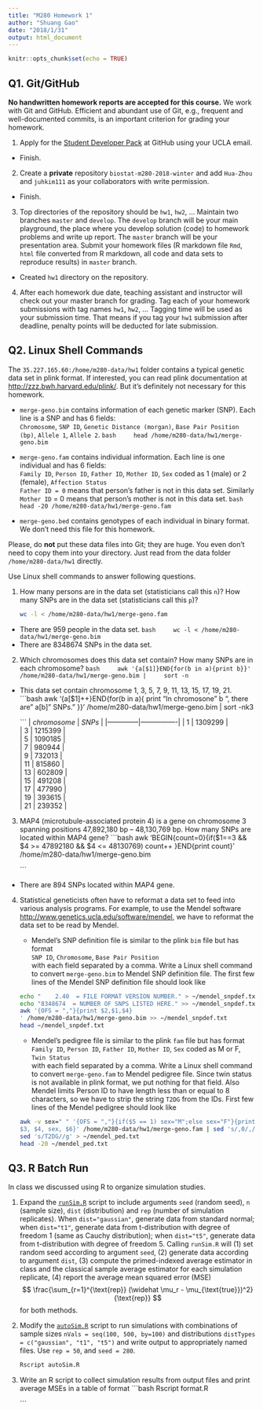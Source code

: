 ```yaml
---
title: "M280 Homework 1"
author: "Shuang Gao"
date: "2018/1/31"
output: html_document
---
```


```r
knitr::opts_chunk$set(echo = TRUE)
```

## Q1. Git/GitHub

**No handwritten homework reports are accepted for this course.** We work with Git and GitHub. Efficient and abundant use of Git, e.g., frequent and well-documented commits, is an important criterion for grading your homework.

1. Apply for the [Student Developer Pack](https://education.github.com/pack) at GitHub using your UCLA email.
* Finish.

2. Create a **private** repository `biostat-m280-2018-winter` and add `Hua-Zhou` and `juhkim111` as your collaborators with write permission.
* Finish.

3. Top directories of the repository should be `hw1`, `hw2`, ... Maintain two branches `master` and `develop`. The `develop` branch will be your main playground, the place where you develop solution (code) to homework problems and write up report. The `master` branch will be your presentation area. Submit your homework files (R markdown file `Rmd`, `html` file converted from R markdown, all code and data sets to reproduce results) in `master` branch.
* Created `hw1` directory on the repository.

4. After each homework due date, teaching assistant and instructor will check out your master branch for grading. Tag each of your homework submissions with tag names `hw1`, `hw2`, ... Tagging time will be used as your submission time. That means if you tag your `hw1` submission after deadline, penalty points will be deducted for late submission.

## Q2. Linux Shell Commands

The `35.227.165.60:/home/m280-data/hw1` folder contains a typical genetic data set in plink format. If interested, you can read plink documentation at <http://zzz.bwh.harvard.edu/plink/>. But it's definitely not necessary for this homework.

- `merge-geno.bim` contains information of each genetic marker (SNP). Each line is a SNP and has 6 fields:  
`Chromosome`, `SNP ID`, `Genetic Distance (morgan)`, `Base Pair Position (bp)`, `Allele 1`, `Allele 2`.
    ```bash
    head /home/m280-data/hw1/merge-geno.bim
    ```

- `merge-geno.fam` contains individual information. Each line is one individual and has 6 fields:  
`Family ID`, `Person ID`, `Father ID`, `Mother ID`, `Sex` coded as 1 (male) or 2 (female), `Affection Status`  
`Father ID = 0` means that person's father is not in this data set. Similarly `Mother ID` = 0 means that person's mother is not in this data set.
    ```bash
    head -20 /home/m280-data/hw1/merge-geno.fam
    ```

- `merge-geno.bed` contains genotypes of each individual in binary format. We don't need this file for this homework.

Please, do **not** put these data files into Git; they are huge. You even don't need to copy them into your directory. Just read from the data folder `/home/m280-data/hw1` directly.

Use Linux shell commands to answer following questions. 

1. How many persons are in the data set (statisticians call this `n`)? How many SNPs are in the data set (statisticians call this `p`)?

    ```bash
    wc -l < /home/m280-data/hw1/merge-geno.fam
    ```
* There are 959 people in the data set.
    ```bash
    wc -l < /home/m280-data/hw1/merge-geno.bim
    ```
* There are 8348674 SNPs in the data set.

2. Which chromosomes does this data set contain? How many SNPs are in each chromosome?
    ```bash
    awk '{a[$1]}END{for(b in a){print b}}' /home/m280-data/hw1/merge-geno.bim |
    sort -n
    ```
* This data set contain chromosome 1, 3, 5, 7, 9, 11, 13, 15, 17, 19, 21.
    ```bash
    awk '{a[$1]++}END{for(b in a){
    print "In chromosone " b ", there are "  a[b]" SNPs."
    }}' /home/m280-data/hw1/merge-geno.bim | sort -nk3
    
    ```
| $chromosome$ |     $SNPs$     |
|--------------|----------------|
|       1      |    1309299     |               
|       3      |    1215399     |         
|       5      |    1090185     |            
|       7      |    980944      |             
|       9      |    732013      |              
|       11     |    815860      |                
|       13     |    602809      |             
|       15     |    491208      |              
|       17     |    477990      |             
|       19     |    393615      |   
|       21     |    239352      |

3. MAP4 (microtubule-associated protein 4) is a gene on chromosome 3 spanning positions 47,892,180 bp -- 48,130,769 bp. How many SNPs are located within MAP4 gene?
    ```bash
    awk 'BEGIN{count=0}{if($1==3 && $4 >= 47892180 && $4 <= 48130769) count++
    }END{print count}' /home/m280-data/hw1/merge-geno.bim

    ```
* There are 894 SNPs located within MAP4 gene.

4. Statistical geneticists often have to reformat a data set to feed into various analysis programs. For example, to use the Mendel software <http://www.genetics.ucla.edu/software/mendel>, we have to reformat the data set to be read by Mendel.

      - Mendel's SNP definition file is similar to the plink `bim` file but has format  
      `SNP ID`, `Chromosome`, `Base Pair Position`  
      with each field separated by a comma. Write a Linux shell command to convert `merge-geno.bim` to Mendel SNP definition file. The first few lines of the Mendel SNP definition file should look like
    ```bash
    echo "    2.40  = FILE FORMAT VERSION NUMBER." > ~/mendel_snpdef.txt
    echo "8348674  = NUMBER OF SNPS LISTED HERE." >> ~/mendel_snpdef.txt
    awk '{OFS = ","}{print $2,$1,$4}
    ' /home/m280-data/hw1/merge-geno.bim >> ~/mendel_snpdef.txt
    head ~/mendel_snpdef.txt
    ```
    
    - Mendel's pedigree file is similar to the plink `fam` file but has format  
    `Family ID`, `Person ID`, `Father ID`, `Mother ID`, `Sex` coded as M or F, `Twin Status`  
    with each field separated by a comma. Write a Linux shell command to convert `merge-geno.fam` to Mendel pedigree file. Since twin status is not available in plink format, we put nothing for that field. Also Mendel limits Person ID to have length less than or equal to 8 characters, so we have to strip the string `T2DG` from the IDs. First few lines of the Mendel pedigree should look like
    ```bash
    awk -v sex=" " '{OFS = ","}{if($5 == 1) sex="M";else sex="F"}{print $1, $2, 
    $3, $4, sex, $6}' /home/m280-data/hw1/merge-geno.fam | sed 's/,0/,/g' | 
    sed 's/T2DG//g' > ~/mendel_ped.txt
    head -20 ~/mendel_ped.txt
    ```

## Q3. R Batch Run

In class we discussed using R to organize simulation studies. 

1. Expand the [`runSim.R`](http://hua-zhou.github.io/teaching/biostatm280-2018winter/slides/02-linux/runSim.R) script to include arguments `seed` (random seed), `n` (sample size), `dist` (distribution) and `rep` (number of simulation replicates). When `dist="gaussian"`, generate data from standard normal; when `dist="t1"`, generate data from t-distribution with degree of freedom 1 (same as Cauchy distribution); when `dist="t5"`, generate data from t-distribution with degree of freedom 5. Calling `runSim.R` will (1) set random seed according to argument `seed`, (2) generate data according to argument `dist`, (3) compute the primed-indexed average estimator in class and the classical sample average estimator for each simulation replicate, (4) report the average mean squared error (MSE)
$$
  \frac{\sum_{r=1}^{\text{rep}} (\widehat \mu_r - \mu_{\text{true}})^2}{\text{rep}}
$$
for both methods.

2. Modify the [`autoSim.R`](http://hua-zhou.github.io/teaching/biostatm280-2018winter/slides/02-linux/autoSim.R) script to run simulations with combinations of sample sizes `nVals = seq(100, 500, by=100)` and distributions `distTypes = c("gaussian", "t1", "t5")` and write output to appropriately named files. Use `rep = 50`, and `seed = 280`. 

    ```bash
    Rscript autoSim.R
    
    ```

3. Write an R script to collect simulation results from output files and print average MSEs in a table of format
    ```bash
    Rscript format.R
    
    ```


